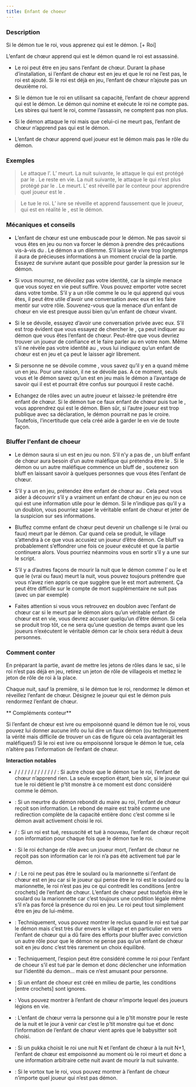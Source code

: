 ```yaml
---
title: Enfant de choeur
---
```



<Role ENFANT_DE_CHOEUR header />

### Description

Si le démon tue le roi, vous apprenez qui est le démon. [+ Roi]

L’enfant de chœur apprend qui est le démon quand le roi est assassiné.

-   Le roi peut être en jeu sans l’enfant de chœur. Durant la phase d’installation, si l’enfant de chœur est en jeu et que le roi ne l’est pas, le roi est ajouté. Si le roi est déjà en jeu, l’enfant de chœur n’ajoute pas un deuxième roi.

-   Si le démon tue le roi en utilisant sa capacité, l’enfant de chœur apprend qui est le démon. Le démon qui nomine et exécute le roi ne compte pas. Les sbires qui tuent le roi, comme l’assassin, ne comptent pas non plus. 

-   Si le démon attaque le roi mais que celui-ci ne meurt pas, l’enfant de chœur n’apprend pas qui est le démon. 

-   L’enfant de chœur apprend quel joueur est le démon mais pas le rôle du démon.

### Exemples

> Le <Role IMP /> attaque l’<Role EMPATHIQUE />. L’<Role EMPATHIQUE /> meurt. La nuit suivante, le <Role IMP /> attaque le <Role ROI /> qui est protégé par le <Role MOINE />. Le <Role ROI /> reste en vie. La nuit suivante, le <Role IMP /> attaque le <Role ROI /> qui n’est plus protégé par le <Role MOINE />. Le <Role ROI /> meurt. L’<Role ENFANT_DE_CHOEUR /> est réveillé par le conteur pour apprendre quel joueur est le <Role IMP />.

> Le <Role SHABALOTH /> tue le roi. L’<Role ENFANT_DE_CHOEUR /> ivre se réveille et apprend faussement que le joueur, qui est en réalité le <Role GENERAL />, est le démon.

### Mécaniques et conseils

- L’enfant de chœur est une embuscade pour le démon. Ne pas savoir si vous êtes en jeu ou non va forcer le démon à prendre des précautions vis-à-vis du <Role ROI />. Le démon a un dilemme. S’il laisse le <Role ROI /> vivre trop longtemps il aura de précieuses informations à un moment crucial de la partie. Essayez de survivre autant que possible pour garder la pression sur le démon.

- Si vous mourrez, ne dévoilez pas votre identité, car la simple menace que vous soyez en vie peut suffire. Vous pouvez emporter votre secret dans votre tombe. S’il y a un rôle comme le <Role CROQUE_MORT /> ou le <Role REVEUR /> qui apprend qui vous êtes, il peut être utile d’avoir une conversation avec eux et les faire mentir sur votre rôle. Souvenez-vous que la menace d’un enfant de chœur en vie est presque aussi bien qu’un enfant de chœur vivant.

- Si le <Role ROI /> se dévoile, essayez d’avoir une conversation privée avec eux. S’il est trop évident que vous essayez de chercher le <Role ROI />, ça peut indiquer au démon que vous êtes l’enfant de chœur. Peut-être que vous devriez trouver un joueur de confiance et le faire parler au <Role ROI /> en votre nom. Même s’il ne révèle pas votre identité au <Role ROI />, vous lui indiquez qu’un enfant de chœur est en jeu et ça peut le laisser agir librement. 

- Si personne ne se dévoile comme <Role ROI />, vous savez qu’il y en a quand même un en jeu. Pour une raison, il ne se dévoile pas. A ce moment, seuls vous et le démon savez qu’un <Role ROI /> est en jeu mais le démon a l’avantage de savoir qui il est et pourrait être confus sur pourquoi il reste caché.

- Echangez de rôles avec un autre joueur et laissez-le prétendre être enfant de chœur. Si le démon tue ce faux enfant de chœur puis tue le <Role ROI />, vous apprendrez qui est le démon. Bien sûr, si l’autre joueur est trop publique avec sa déclaration, le démon pourrait ne pas le croire. Toutefois, l’incertitude que cela créé aide à garder le <Role ROI /> en vie de toute façon.

### Bluffer l'enfant de choeur

- Le démon saura si un <Role ROI /> est en jeu ou non. S’il n’y a pas de <Role ROI />, un bluff enfant de chœur aura besoin d’un autre maléfique qui prétendra être le <Role ROI />. Si le démon ou un autre maléfique commence un bluff de <Role ROI />, soutenez son bluff en laissant savoir à quelques personnes que vous êtes l’enfant de chœur.

- S’il y a un <Role ROI /> en jeu, prétendez être enfant de chœur au <Role ROI />. Cela peut vous aider à découvrir s’il y a vraiment un enfant de chœur en jeu ou non ce qui est une information utile pour le démon. Si le <Role ROI /> n’indique pas qu’il y a un doublon, vous pourriez saper le véritable enfant de chœur et jeter de la suspicion sur ses informations.

- Bluffez comme enfant de chœur peut devenir un challenge si le <Role ROI /> (vrai ou faux) meurt par le démon. Car quand cela se produit, le village s’attendra à ce que vous accusiez un joueur d’être démon. Ce bluff va probablement s’effondrer une fois ce joueur exécuté et que la partie continuera alors. Vous pourriez néanmoins vous en sortir s’il y a une <Role CROQUEUSE_D_HOMMES /> sur le script.

- S’il y a d’autres façons de mourir la nuit que le démon comme l’<Role ASSASSIN /> ou le <Role LYCANTHROPE /> et que le <Role ROI /> (vrai ou faux) meurt la nuit, vous pouvez toujours prétendre que vous n’avez rien appris ce que suggère que le <Role ROI /> est mort autrement. Ça peut être difficile sur le compte de mort supplémentaire ne suit pas (avec un <Role ASSASSIN /> par exemple) 

- Faites attention si vous vous retrouvez en doublon avec l’enfant de chœur car si le <Role ROI /> meurt par le démon alors qu’un véritable enfant de chœur est en vie, vous devrez accuser quelqu’un d’être démon. Si cela se produit trop tôt, ce ne sera qu’une question de temps avant que les joueurs n’exécutent le véritable démon car le choix sera réduit à deux personnes.

### Comment conter

En préparant la partie, avant de mettre les jetons de rôles dans le sac, si le roi n’est pas déjà en jeu, retirez un jeton de rôle de villageois et mettez le jeton de rôle de roi à la place.

Chaque nuit, sauf la première, si le démon tue le roi, rendormez le démon et réveillez l’enfant de chœur. Désignez le joueur qui est le démon puis rendormez l’enfant de chœur. 

** Compléments conteur**

Si l’enfant de chœur est ivre ou empoisonné quand le démon tue le roi, vous pouvez lui donner aucune info ou lui dire un faux démon (ou techniquement la vérité mais difficile de trouver un cas de figure où cela avantagerait les maléfiques!) Si le roi est ivre ou empoisonné lorsque le démon le tue, cela n’altère pas l’information de l’enfant de chœur.

**Interaction notables**

- <Role COMMERE /> / <Role LYCANTHROPE /> / <Role PUCELLE /> / <Role GITANE /> / <Role ASSASSIN /> / <Role MANIPULATEUR /> / <Role PARRAIN /> / <Role SORCIERE /> / <Role VIEILLE_CHOUETTE /> / <Role APPRENTI /> / <Role BOUCHER /> / <Role FILLE_DE_JOIE /> / <Role MAGISTRAT /> / <Role VENGEUR /> : Si autre chose que le démon tue le roi, l’enfant de chœur n’apprend rien. La seule exception étant, bien sûr, si le joueur qui tue le roi détient le p’tit monstre à ce moment est donc considéré comme le démon. 

- <Role MAIRE /> : Si un meurtre du démon rebondit du maire au roi, l’enfant de chœur reçoit son information. Le rebond de maire est traité comme une redirection complète de la capacité entière donc c’est comme si le démon avait activement choisi le roi. 

- <Role PROFESSEUR /> / <Role SHABALOTH /> : Si un roi est tué, ressuscité et tué à nouveau, l’enfant de chœur reçoit son information pour chaque fois que le démon tue le roi. 

- <Role BARBIER /> : Si le roi échange de rôle avec un joueur mort, l’enfant de chœur ne reçoit pas son information car le roi n’a pas été activement tué par le démon.

- <Role SOULARD /> / <Role MARIONNETTE /> : Le roi ne peut pas être le soulard ou la marionnette si l’enfant de chœur est en jeu car si le joueur qui pense être le roi est le soulard ou la marionnette, le roi n’est pas jeu ce qui contredit les conditions [entre crochets] de l’enfant de chœur. L’enfant de chœur peut toutefois être le soulard ou la marionnette car c’est toujours une condition légale même s’il n’a pas forcé la présence du roi en jeu. Le roi peut tout simplement être en jeu de lui-même.

- <Role RECLUS /> : Techniquement, vous pouvez montrer le reclus quand le roi est tué par le démon mais c’est très dur envers le village et en particulier en vers l’enfant de chœur qui a dû faire des efforts pour bluffer avec conviction un autre rôle pour que le démon ne pense pas qu’un enfant de chœur soit en jeu donc c’est très rarement un choix équilibré.

- <Role ESPION /> : Techniquement, l’espion peut être considéré comme le roi pour l’enfant de choeur s’il est tué par le demon et donc déclencher une information sur l’identité du demon… mais ce n’est amusant pour personne.

- <Role VIEILLE_CHOUETTE /> : Si un enfant de choeur est créé en milieu de partie, les conditions [entre crochets] sont ignores.

- <Role LEGION /> : Vous pouvez montrer à l’enfant de chœur n’importe lequel des joueurs légions en vie.

- <Role P_TIT_MONSTRE /> : L’enfant de chœur verra la personne qui a le p’tit monstre pour le reste de la nuit et le jour à venir car c’est le p’tit monstre qui tue et donc l’information de l’enfant de chœur vient après que le babysitter soit choisi.

- <Role PUKKA /> : Si un pukka choisit le roi une nuit N et l’enfant de chœur à la nuit N+1, l’enfant de chœur est empoisonné au moment où le roi meurt et donc a une information arbitraire cette nuit avant de mourir la nuit suivante.

- <Role VORTOX /> : Si le vortox tue le roi, vous pouvez montrer à l’enfant de chœur n’importe quel joueur qui n’est pas démon.
